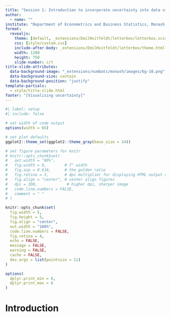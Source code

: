 ```yaml
---
title: "Session 1: Introduction to incorporate uncertainty into data visualisations"
author: 
  - name: ""
institute: "Department of Econometrics and Business Statistics, Monash University, Australia."
format: 
  revealjs:
    theme: [default, _extensions/EmilHvitfeldt/letterbox/letterbox.scss, _extensions/numbats/monash/assets/monash.scss, _extensions/mitchelloharawild/custom-callouts/resources/css/custom-callouts.scss]
    css: [style/custom.css]
    include-after-body: _extensions/EmilHvitfeldt/letterbox/theme.html
    width: 1280
    height: 750
    slide-number: c/t
title-slide-attributes: 
  data-background-image: "_extensions/numbats/monash/images/bg-10.png"
  data-background-size: contain
  data-background-position: "justify"
template-partials:
  - style/title-slide.html 
footer: "[Visualising uncertainty]"
---
```


```r
#| label: setup
#| include: false

# set width of code output
options(width = 65)

# set plot defaults
ggplot2::theme_set(ggplot2::theme_gray(base_size = 14))

# set figure parameters for knitr
# knitr::opts_chunk$set(
#   out.width = "80%",
#   fig.width = 8,        # 7" width
#   fig.asp = 0.618,      # the golden ratio
#   fig.retina = 3,       # dpi multiplier for displaying HTML output on retina
#   fig.align = "center", # center align figures
#   dpi = 300,             # higher dpi, sharper image
#   code.line.numbers = FALSE,
#   comment = " "
# )

knitr::opts_chunk$set(
  fig.width = 5,
  fig.height = 5,
  fig.align = "center",
  out.width = "100%",
  code.line.numbers = FALSE,
  fig.retina = 4,
  echo = FALSE,
  message = FALSE,
  warning = FALSE,
  cache = FALSE,
  dev.args = list(pointsize = 11)
)

options(
  dplyr.print_min = 6, 
  dplyr.print_max = 6
)
```

# Introduction


